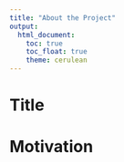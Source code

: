 ```yaml
---
title: "About the Project"
output: 
  html_document:
    toc: true
    toc_float: true
    theme: cerulean
---
```


# Title

# Motivation

